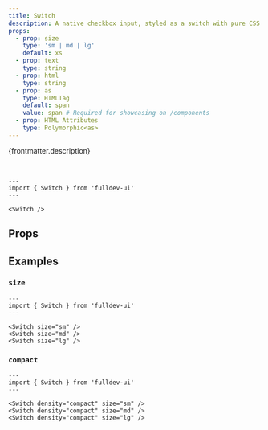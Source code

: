 ```yaml
---
title: Switch
description: A native checkbox input, styled as a switch with pure CSS.
props:
  - prop: size
    type: 'sm | md | lg'
    default: xs
  - prop: text
    type: string
  - prop: html
    type: string
  - prop: as
    type: HTMLTag
    default: span
    value: span # Required for showcasing on /components
  - prop: HTML Attributes
    type: Polymorphic<as>
---
```



{frontmatter.description}

<br />

```astro live
---
import { Switch } from 'fulldev-ui'
---

<Switch />
```

## Props

<PropsTable props={frontmatter.props} />

## Examples

### `size`

<SizeProp />

```astro live
---
import { Switch } from 'fulldev-ui'
---

<Switch size="sm" />
<Switch size="md" />
<Switch size="lg" />
```

### `compact`

<CompactProp />

```astro live
---
import { Switch } from 'fulldev-ui'
---

<Switch density="compact" size="sm" />
<Switch density="compact" size="md" />
<Switch density="compact" size="lg" />
```

